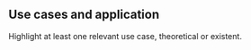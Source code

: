 ## Use cases and application {#sec-use-cases-and-application}

Highlight at least one relevant use case, theoretical or existent.
